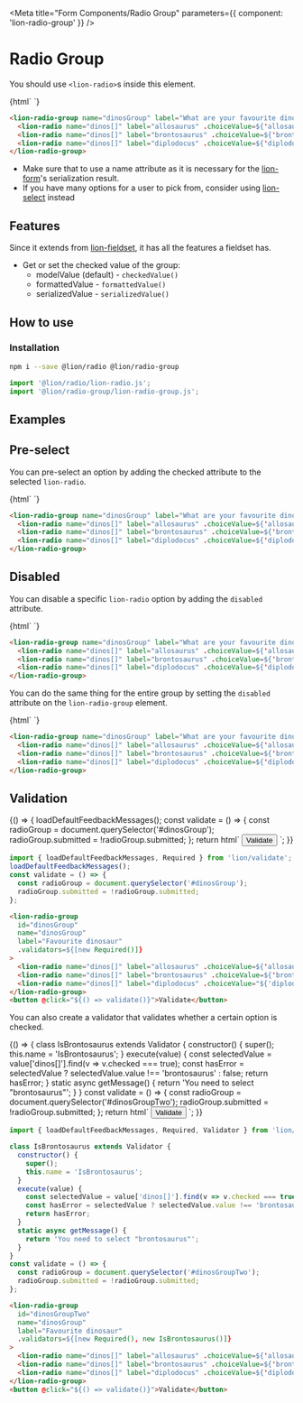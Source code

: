 
<Meta title="Form Components/Radio Group" parameters={{ component: 'lion-radio-group' }} />

# Radio Group

You should use `<lion-radio>`s inside this element.

<Story name="Default">
  {html`
    <lion-radio-group name="dinosGroup" label="What are your favourite dinosaurs?">
      <lion-radio name="dinos[]" label="allosaurus" .choiceValue=${'allosaurus'}></lion-radio>
      <lion-radio name="dinos[]" label="brontosaurus" .choiceValue=${'brontosaurus'}></lion-radio>
      <lion-radio name="dinos[]" label="diplodocus" .choiceValue=${'diplodocus'}></lion-radio>
    </lion-radio-group>
  `}
</Story>

```html
<lion-radio-group name="dinosGroup" label="What are your favourite dinosaurs?">
  <lion-radio name="dinos[]" label="allosaurus" .choiceValue=${'allosaurus'}></lion-radio>
  <lion-radio name="dinos[]" label="brontosaurus" .choiceValue=${'brontosaurus'}></lion-radio>
  <lion-radio name="dinos[]" label="diplodocus" .choiceValue=${'diplodocus'}></lion-radio>
</lion-radio-group>
```

- Make sure that to use a name attribute as it is necessary for the [lion-form](?path=/docs/form-components-form)'s serialization result.
- If you have many options for a user to pick from, consider using [lion-select](?path=/docs/form-components-select) instead

## Features

Since it extends from [lion-fieldset](?path=/docs/form-components-fieldset), it has all the features a fieldset has.

- Get or set the checked value of the group:
  - modelValue (default) - `checkedValue()`
  - formattedValue - `formattedValue()`
  - serializedValue - `serializedValue()`

## How to use

### Installation

```sh
npm i --save @lion/radio @lion/radio-group
```

```js
import '@lion/radio/lion-radio.js';
import '@lion/radio-group/lion-radio-group.js';
```

## Examples

## Pre-select

You can pre-select an option by adding the checked attribute to the selected `lion-radio`.

<Story name="Pre-select">
  {html`
    <lion-radio-group name="dinosGroup" label="What are your favourite dinosaurs?">
      <lion-radio name="dinos[]" label="allosaurus" .choiceValue=${'allosaurus'}></lion-radio>
      <lion-radio name="dinos[]" label="brontosaurus" .choiceValue=${'brontosaurus'} checked></lion-radio>
      <lion-radio name="dinos[]" label="diplodocus" .choiceValue=${'diplodocus'}></lion-radio>
    </lion-radio-group>
  `}
</Story>

```html
<lion-radio-group name="dinosGroup" label="What are your favourite dinosaurs?">
  <lion-radio name="dinos[]" label="allosaurus" .choiceValue=${'allosaurus'}></lion-radio>
  <lion-radio name="dinos[]" label="brontosaurus" .choiceValue=${'brontosaurus'} checked></lion-radio>
  <lion-radio name="dinos[]" label="diplodocus" .choiceValue=${'diplodocus'}></lion-radio>
</lion-radio-group>
```

## Disabled

You can disable a specific `lion-radio` option by adding the `disabled` attribute.

<Story name="Disabled radio">
  {html`
    <lion-radio-group name="dinosGroup" label="What are your favourite dinosaurs?">
      <lion-radio name="dinos[]" label="allosaurus" .choiceValue=${'allosaurus'}></lion-radio>
      <lion-radio name="dinos[]" label="brontosaurus" .choiceValue=${'brontosaurus'} disabled></lion-radio>
      <lion-radio name="dinos[]" label="diplodocus" .choiceValue=${'diplodocus'}></lion-radio>
    </lion-radio-group>
  `}
</Story>

```html
<lion-radio-group name="dinosGroup" label="What are your favourite dinosaurs?">
  <lion-radio name="dinos[]" label="allosaurus" .choiceValue=${'allosaurus'}></lion-radio>
  <lion-radio name="dinos[]" label="brontosaurus" .choiceValue=${'brontosaurus'} disabled></lion-radio>
  <lion-radio name="dinos[]" label="diplodocus" .choiceValue=${'diplodocus'}></lion-radio>
</lion-radio-group>
```

You can do the same thing for the entire group by setting the `disabled` attribute on the `lion-radio-group` element.

<Story name="Disabled group">
  {html`
    <lion-radio-group name="dinosGroup" label="What are your favourite dinosaurs?" disabled>
      <lion-radio name="dinos[]" label="allosaurus" .choiceValue=${'allosaurus'}></lion-radio>
      <lion-radio name="dinos[]" label="brontosaurus" .choiceValue=${'brontosaurus'}></lion-radio>
      <lion-radio name="dinos[]" label="diplodocus" .choiceValue=${'diplodocus'}></lion-radio>
    </lion-radio-group>
  `}
</Story>

```html
<lion-radio-group name="dinosGroup" label="What are your favourite dinosaurs?">
  <lion-radio name="dinos[]" label="allosaurus" .choiceValue=${'allosaurus'}></lion-radio>
  <lion-radio name="dinos[]" label="brontosaurus" .choiceValue=${'brontosaurus'} disabled></lion-radio>
  <lion-radio name="dinos[]" label="diplodocus" .choiceValue=${'diplodocus'}></lion-radio>
</lion-radio-group>
```

## Validation

<Story name="Validation">
  {() => {
    loadDefaultFeedbackMessages();
    const validate = () => {
      const radioGroup = document.querySelector('#dinosGroup');
      radioGroup.submitted = !radioGroup.submitted;
    };
    return html`
      <lion-radio-group
        id="dinosGroup"
        name="dinosGroup"
        label="Favourite dinosaur"
        .validators=${[new Required()]}
      >
        <lion-radio name="dinos[]" label="allosaurus" .choiceValue=${'allosaurus'}></lion-radio>
        <lion-radio name="dinos[]" label="brontosaurus" .choiceValue=${'brontosaurus'}></lion-radio>
        <lion-radio name="dinos[]" label="diplodocus" .choiceValue="${'diplodocus'}"></lion-radio>
      </lion-radio-group>
      <button @click="${() => validate()}">Validate</button>
    `;
  }}
</Story>

```js
import { loadDefaultFeedbackMessages, Required } from 'lion/validate';
loadDefaultFeedbackMessages();
const validate = () => {
  const radioGroup = document.querySelector('#dinosGroup');
  radioGroup.submitted = !radioGroup.submitted;
};
```

```html
<lion-radio-group
  id="dinosGroup"
  name="dinosGroup"
  label="Favourite dinosaur"
  .validators=${[new Required()]}
>
  <lion-radio name="dinos[]" label="allosaurus" .choiceValue=${'allosaurus'}></lion-radio>
  <lion-radio name="dinos[]" label="brontosaurus" .choiceValue=${'brontosaurus'}></lion-radio>
  <lion-radio name="dinos[]" label="diplodocus" .choiceValue="${'diplodocus'}"></lion-radio>
</lion-radio-group>
<button @click="${() => validate()}">Validate</button>
```

You can also create a validator that validates whether a certain option is checked.

<Story name="Validate item">
  {() => {
    class IsBrontosaurus extends Validator {
      constructor() {
        super();
        this.name = 'IsBrontosaurus';
      }
      execute(value) {
        const selectedValue = value['dinos[]'].find(v => v.checked === true);
        const hasError = selectedValue ? selectedValue.value !== 'brontosaurus' : false;
        return hasError;
      }
      static async getMessage() {
        return 'You need to select "brontosaurus"';
      }
    }
    const validate = () => {
      const radioGroup = document.querySelector('#dinosGroupTwo');
      radioGroup.submitted = !radioGroup.submitted;
    };
    return html`
      <lion-radio-group
        id="dinosGroupTwo"
        name="dinosGroup"
        label="Favourite dinosaur"
        .validators=${[new Required(), new IsBrontosaurus()]}
      >
        <lion-radio name="dinos[]" label="allosaurus" .choiceValue=${'allosaurus'}></lion-radio>
        <lion-radio name="dinos[]" label="brontosaurus" .choiceValue=${'brontosaurus'}></lion-radio>
        <lion-radio name="dinos[]" label="diplodocus" .choiceValue=${'diplodocus'}></lion-radio>
      </lion-radio-group>
      <button @click="${() => validate()}">Validate</button>
    `;
  }}
</Story>

```js
import { loadDefaultFeedbackMessages, Required, Validator } from 'lion/validate';

class IsBrontosaurus extends Validator {
  constructor() {
    super();
    this.name = 'IsBrontosaurus';
  }
  execute(value) {
    const selectedValue = value['dinos[]'].find(v => v.checked === true);
    const hasError = selectedValue ? selectedValue.value !== 'brontosaurus' : false;
    return hasError;
  }
  static async getMessage() {
    return 'You need to select "brontosaurus"';
  }
}
const validate = () => {
  const radioGroup = document.querySelector('#dinosGroupTwo');
  radioGroup.submitted = !radioGroup.submitted;
};
```

```html
<lion-radio-group
  id="dinosGroupTwo"
  name="dinosGroup"
  label="Favourite dinosaur"
  .validators=${[new Required(), new IsBrontosaurus()]}
>
  <lion-radio name="dinos[]" label="allosaurus" .choiceValue=${'allosaurus'}></lion-radio>
  <lion-radio name="dinos[]" label="brontosaurus" .choiceValue=${'brontosaurus'}></lion-radio>
  <lion-radio name="dinos[]" label="diplodocus" .choiceValue=${'diplodocus'}></lion-radio>
</lion-radio-group>
<button @click="${() => validate()}">Validate</button>
```
